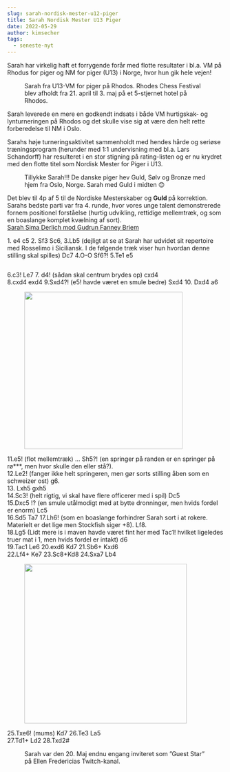 ```yaml
---
slug: sarah-nordisk-mester-u12-piger
title: Sarah Nordisk Mester U13 Piger
date: 2022-05-29
author: kimsecher
tags:
  - seneste-nyt
---
```

<!-- wp:paragraph -->
<p>Sarah har virkelig haft et forrygende forår med flotte resultater i bl.a. VM på Rhodus for piger og NM for piger (U13) i Norge, hvor hun gik hele vejen!</p>
<!-- /wp:paragraph -->

<!-- wp:image {"id":3934,"sizeSlug":"full","linkDestination":"none"} -->
<figure className="wp-block-image size-full"><img src="https://nbskak.dk/wp-content/uploads/2022/05/SarahfraVM.jpg" alt="" className="wp-image-3934"/><figcaption>Sarah fra U13-VM for piger på Rhodos. Rhodes Chess Festival blev afholdt fra 21. april til 3. maj på et 5-stjernet hotel på Rhodos.</figcaption></figure>
<!-- /wp:image -->

<!-- wp:paragraph -->
<p>Sarah leverede en mere en godkendt indsats i både VM hurtigskak- og lynturneringen på Rhodos og det skulle vise sig at være den helt rette forberedelse til NM i Oslo.</p>
<!-- /wp:paragraph -->

<!-- wp:paragraph -->
<p>Sarahs høje turneringsaktivitet sammenholdt med hendes hårde og seriøse træningsprogram (herunder med 1:1 undervisning med bl.a. Lars Schandorff) har resulteret i en stor stigning på rating-listen og er nu krydret med den flotte titel som Nordisk Mester for Piger i U13. </p>
<!-- /wp:paragraph -->

<!-- wp:image {"id":3935,"sizeSlug":"large","linkDestination":"none"} -->
<figure className="wp-block-image size-large"><img src="https://nbskak.dk/wp-content/uploads/2022/05/SarahNMGuldU12Girls-768x1024.jpg" alt="" className="wp-image-3935"/><figcaption>Tillykke Sarah!!! De danske piger hev Guld, Sølv og Bronze med hjem fra Oslo, Norge. Sarah med Guld i midten &#x1f60a;</figcaption></figure>
<!-- /wp:image -->

<!-- wp:paragraph -->
<p>Det blev til 4p af 5 til de Nordiske Mesterskaber og <strong>Guld </strong>på korrektion. Sarahs bedste parti var fra 4. runde, hvor vores unge talent demonstrerede fornem positionel forståelse (hurtig udvikling, rettidige mellemtræk, og som en boaslange komplet kvælning af sort).<br><a href="https://lichess.org/broadcast/nordic-championship-for-girls-group-c/round-4/esiLGqj6">Sarah Sima Derlich mod Gudrun Fanney Briem</a>  </p>
<!-- /wp:paragraph -->

<!-- wp:paragraph -->
<p>1. e4 c5 2. Sf3 Sc6, 3.Lb5 (dejligt at se at Sarah har udvidet sit repertoire med Rosselimo i Siciliansk. I de følgende træk viser hun hvordan denne stilling skal spilles) Dc7 4.O-O Sf6?! 5.Te1 e5</p>
<!-- /wp:paragraph -->

<!-- wp:image {"id":3936,"sizeSlug":"full","linkDestination":"none"} -->
<figure className="wp-block-image size-full"><img src="https://nbskak.dk/wp-content/uploads/2022/05/image.png" alt="" className="wp-image-3936"/></figure>
<!-- /wp:image -->

<!-- wp:paragraph -->
<p>6.c3! Le7 7. d4! (sådan skal centrum brydes op) cxd4<br>8.cxd4 exd4 9.Sxd4?! (e5! havde været en smule bedre) Sxd4 10. Dxd4 a6</p>
<!-- /wp:paragraph -->

<!-- wp:image {"id":3939,"width":367,"height":365,"sizeSlug":"full","linkDestination":"none"} -->
<figure className="wp-block-image size-full is-resized"><img src="https://nbskak.dk/wp-content/uploads/2022/05/image-3.png" alt="" className="wp-image-3939" width="367" height="365"/></figure>
<!-- /wp:image -->

<!-- wp:paragraph -->
<p>11.e5! (flot mellemtræk) … Sh5?! (en springer på randen er en springer på rø***, men hvor skulle den eller stå?).<br>12.Le2! (fanger ikke helt springeren, men gør sorts stilling åben som en schweizer ost) g6.<br>13. Lxh5 gxh5 <br>14.Sc3! (helt rigtig, vi skal have flere officerer med i spil) Dc5<br>15.Dxc5 !? (en smule utålmodigt med at bytte dronninger, men hvids fordel er enorm) Lc5<br>16.Sd5 Ta7 17.Lh6! (som en boaslange forhindrer Sarah sort i at rokere. Materielt er det lige men Stockfish siger +8). Lf8.<br>18.Lg5 (Lidt mere is i maven havde været fint her med Tac1! hvilket ligeledes truer mat i 1, men hvids fordel er intakt) d6<br>19.Tac1 Le6 20.exd6 Kd7 21.Sb6+ Kxd6<br>22.Lf4+ Ke7 23.Sc8+Kd8 24.Sxa7 Lb4</p>
<!-- /wp:paragraph -->

<!-- wp:image {"id":3938,"width":377,"height":370,"sizeSlug":"full","linkDestination":"none"} -->
<figure className="wp-block-image size-full is-resized"><img src="https://nbskak.dk/wp-content/uploads/2022/05/image-2.png" alt="" className="wp-image-3938" width="377" height="370"/></figure>
<!-- /wp:image -->

<!-- wp:paragraph -->
<p>25.Txe6! (mums) Kd7 26.Te3 La5<br>27.Td1+ Ld2 28.Txd2#</p>
<!-- /wp:paragraph -->

<!-- wp:image {"id":3937,"sizeSlug":"full","linkDestination":"none"} -->
<figure className="wp-block-image size-full"><img src="https://nbskak.dk/wp-content/uploads/2022/05/image-1.png" alt="" className="wp-image-3937"/><figcaption>Sarah var den 20. Maj endnu engang inviteret som ”Guest Star” på Ellen Fredericias Twitch-kanal.</figcaption></figure>
<!-- /wp:image -->

<!-- wp:paragraph -->
<p><br></p>
<!-- /wp:paragraph -->

